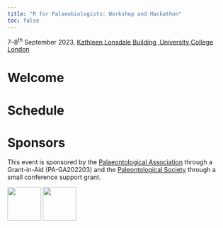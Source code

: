 ```yaml
---
title: "R for Palaeobiologists: Workshop and Hackathon"
toc: false
---
```


7--8^th^ September 2023, [Kathleen Lonsdale Building, University College London](https://goo.gl/maps/CseD7br5SF9xLEQE6)

# Welcome

# Schedule

# Sponsors

This event is sponsored by the [Palaeontological Association](https://www.palass.org) through a Grant-in-Aid (PA-GA202203) and the [Paleontological Society](https://www.paleosoc.org) through a small conference support grant.

![](images/palass-logo.jpg){height="2cm"} ![](images/palsoc-logo.png){height="2cm"}
